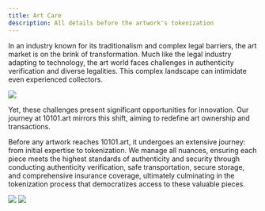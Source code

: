 ```yaml
---
title: Art Care
description: All details before the artwork's tokenization
---
```



In an industry known for its traditionalism and complex legal barriers, the art market is on the brink of transformation. Much like the legal industry adapting to technology, the art world faces challenges in authenticity verification and diverse legalities. This complex landscape can intimidate even experienced collectors.


<Frame caption="Each artwork comes with an authentic certificate of ownership">
  <img src="https://i.ibb.co/X473gJC/DSC01601.jpg" />
</Frame>


Yet, these challenges present significant opportunities for innovation. Our journey at 10101.art mirrors this shift, aiming to redefine art ownership and transactions.

Before any artwork reaches 10101.art, it undergoes an extensive journey: from initial expertise to tokenization. We manage all nuances, ensuring each piece meets the highest standards of authenticity and security through conducting authenticity verification, safe transportation, secure storage, and comprehensive insurance coverage, ultimately culminating in the tokenization process that democratizes access to these valuable pieces.


<Frame caption="Transportation of artworks to Monada Art Gallery">
  <img src="https://i.ibb.co/VtN28NP/DSC09985-1.jpg" />
</Frame>

<Frame caption="Storage of artworks in special portable cases for protection">
  <img src="https://i.ibb.co/wgBbvyW/DSC00791-wecompress-com.jpg" />
</Frame>


